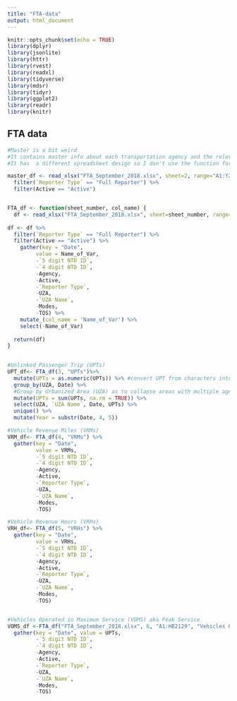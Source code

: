```yaml
---
title: "FTA-data"
output: html_document
---
```


```r
knitr::opts_chunk$set(echo = TRUE)
library(dplyr)
library(jsonlite)
library(httr)
library(rvest)
library(readxl)
library(tidyverse)
library(mdsr)   
library(tidyr)
library(ggplot2)
library(readr)
library(knitr)
```

## FTA data

```r

#Master is a bit weird
#It contains master info about each transportation agency and the relevant Urbanized Area (UZA)
#It has  a different spreadsheet design so I don't use the function for it

master_df <- read_xlsx("FTA_September_2018.xlsx", sheet=2, range="A1:Y2129", col_names=TRUE) %>% 
  filter(`Reporter Type` == "Full Reporter") %>% 
  filter(Active == "Active")


FTA_df <- function(sheet_number, col_name) {
  df <- read_xlsx("FTA_September_2018.xlsx", sheet=sheet_number, range="A1:HB2129", col_names=TRUE) 
  
df <- df %>% 
  filter(`Reporter Type` == "Full Reporter") %>% 
  filter(Active == "Active") %>% 
    gather(key = "Date", 
         value = Name_of_Var, 
         -`5 digit NTD ID`, 
         -`4 digit NTD ID`, 
         -Agency, 
         -Active, 
         -`Reporter Type`, 
         -UZA, 
         -`UZA Name`, 
         -Modes, 
         -TOS) %>%
    mutate_(col_name = 'Name_of_Var') %>%
    select(-Name_of_Var)
  
  return(df)
}

 
#Unlinked Passenger Trip (UPTs)
UPT_df<- FTA_df(3, "UPTs")%>% 
  mutate(UPTs = as.numeric(UPTs)) %>% #convert UPT from characters into doubles
  group_by(UZA, Date) %>% 
  #Group by Urbanized Area (UZA) as to collapse areas with multiple agencies and to collapse different kinds of transportation. Group by Date so as to not collapse the time series
  mutate(UPTs = sum(UPTs, na.rm = TRUE)) %>% 
  select(UZA, `UZA Name`, Date, UPTs) %>% 
  unique() %>% 
  mutate(Year = substr(Date, 4, 5))

#Vehicle Revenue Miles (VRMs)
VRM_df<- FTA_df(4, "VRMs") %>% 
  gather(key = "Date", 
         value = VRMs, 
         -`5 digit NTD ID`, 
         -`4 digit NTD ID`, 
         -Agency, 
         -Active, 
         -`Reporter Type`, 
         -UZA, 
         -`UZA Name`, 
         -Modes, 
         -TOS)

#Vehicle Revenue Hours (VRHs)
VRH_df<- FTA_df(5, "VRHs") %>% 
  gather(key = "Date", 
         value = VRHs, 
         -`5 digit NTD ID`, 
         -`4 digit NTD ID`, 
         -Agency, 
         -Active, 
         -`Reporter Type`, 
         -UZA, 
         -`UZA Name`, 
         -Modes, 
         -TOS)


#Vehicles Operated in Maximum Service (VOMS) aka Peak Service
VOMS_df <-FTA_df("FTA_September_2018.xlsx", 6, "A1:HB2129", "Vehicles Operated in Maximum Service") %>% 
  gather(key = "Date", value = UPTs, 
         -`5 digit NTD ID`, 
         -`4 digit NTD ID`, 
         -Agency, 
         -Active, 
         -`Reporter Type`, 
         -UZA, 
         -`UZA Name`, 
         -Modes, 
         -TOS)

```
